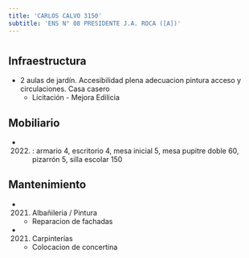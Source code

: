 ```yaml
---
title: 'CARLOS CALVO 3150'
subtitle: 'ENS N° 08 PRESIDENTE J.A. ROCA ([A])'
---
```


#
## Infraestructura

* 2 aulas de jardín. Accesibilidad plena adecuacion pintura acceso y circulaciones. Casa casero 
    + Licitación - Mejora Edilicia 


## Mobiliario

*  (2022) : armario 4, escritorio 4, mesa inicial 5, mesa pupitre doble 60, pizarrón 5, silla escolar 150 





## Mantenimiento

*  (2021) Albañileria / Pintura 
    + Reparacion de fachadas

*  (2021) Carpinterías 
    + Colocacion de concertina







